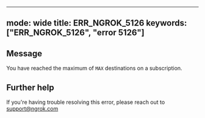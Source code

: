 
---
mode: wide
title: ERR_NGROK_5126
keywords: ["ERR_NGROK_5126", "error 5126"]
---

## Message
You have reached the maximum of `MAX` destinations on a subscription.




## Further help
If you're having trouble resolving this error, please reach out to [support@ngrok.com](mailto:support@ngrok.com?subject=Help%20with%20ERR_NGROK_5126)

